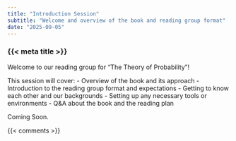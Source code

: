 ```yaml
---
title: "Introduction Session"
subtitle: "Welcome and overview of the book and reading group format"
date: "2025-09-05"
---
```


### {{< meta title >}}

Welcome to our reading group for "The Theory of Probability"!

This session will cover:
- Overview of the book and its approach
- Introduction to the reading group format and expectations
- Getting to know each other and our backgrounds
- Setting up any necessary tools or environments
- Q&A about the book and the reading plan

Coming Soon.

{{< comments >}}
